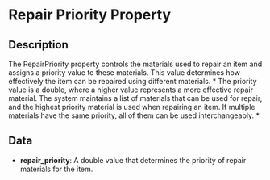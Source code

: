 # Repair Priority Property

## Description

  
The RepairPriority property controls the materials used to repair an item and assigns a priority value to thesematerials. This value determines how effectively the item can be repaired using different materials. *The priority value is a double, where a higher value represents a more effective repair material. The systemmaintains a list of materials that can be used for repair, and the highest priority material is used whenrepairing an item. If multiple materials have the same priority, all of them can be used interchangeably. *

## Data

- **repair_priority**:  A double value that determines the priority of repair materials for the item.

